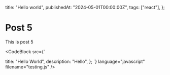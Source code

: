
  title: "Hello world",
  publishedAt: "2024-05-01T00:00:00Z",
  tags: ["react"],
};

# Post 5

This is post 5

<CodeBlock src={`

  title: "Hello World",
  description: "Hello",
};
`} language="javascript" filename="testing.js" />
